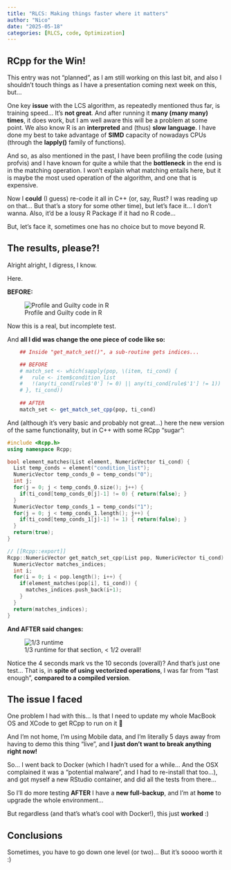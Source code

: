 ```yaml
---
title: "RLCS: Making things faster where it matters"
author: "Nico"
date: "2025-05-18"
categories: [RLCS, code, Optimization]
---
```


## RCpp for the Win!

This entry was not "planned", as I am still working on this last bit, and also I shouldn't touch things as I have a presentation coming next week on this, but...

One key **issue** with the LCS algorithm, as repeatedly mentioned thus far, is training speed... It's **not great**. And after running it **many (many many) times**, it does work, but I am well aware this will be a problem at some point. We also know R is an **interpreted** and (thus) **slow language**. I have done my best to take advantage of **SIMD** capacity of nowadays CPUs (through the **lapply()** family of functions).

And so, as also mentioned in the past, I have been profiling the code (using profvis) and I have known for quite a while that the **bottleneck** in the end is in the matching operation. I won't explain what matching entails here, but it is maybe the most used operation of the algorithm, and one that is expensive.

Now I **could** (I guess) re-code it all in C++ (or, say, Rust? I was reading up on that... But that's a story for some other time), but let's face it... I don't wanna. Also, it'd be a lousy R Package if it had no R code...

But, let's face it, sometimes one has no choice but to move beyond R.

## The results, please?!

Alright alright, I digress, I know.

Here.

**BEFORE:**

![Profile and Guilty code in R](before_Rcpp.png){fig-align="center"}

Now this is a real, but incomplete test.

And **all I did was change the one piece of code like so:**

``` R
    ## Inside "get_match_set()", a sub-routine gets indices...

    ## BEFORE
    # match_set <- which(sapply(pop, \(item, ti_cond) {
    #   rule <- item$condition_list
    #   !(any(ti_cond[rule$'0'] != 0) || any(ti_cond[rule$'1'] != 1))
    # }, ti_cond))
    
    ## AFTER
    match_set <- get_match_set_cpp(pop, ti_cond)
```

And (although it's very basic and probably not great...) here the new version of the same functionality, but in C++ with some RCpp "sugar":

``` cpp
#include <Rcpp.h>
using namespace Rcpp;

bool element_matches(List element, NumericVector ti_cond) {
  List temp_conds = element("condition_list");
  NumericVector temp_conds_0 = temp_conds("0");
  int j;
  for(j = 0; j < temp_conds_0.size(); j++) {
    if(ti_cond[temp_conds_0[j]-1] != 0) { return(false); }
  }
  NumericVector temp_conds_1 = temp_conds("1");
  for(j = 0; j < temp_conds_1.length(); j++) {
    if(ti_cond[temp_conds_1[j]-1] != 1) { return(false); }
  }
  return(true);
}

// [[Rcpp::export]]
Rcpp::NumericVector get_match_set_cpp(List pop, NumericVector ti_cond) {
  NumericVector matches_indices;
  int i;
  for(i = 0; i < pop.length(); i++) {
    if(element_matches(pop[i], ti_cond)) {
      matches_indices.push_back(i+1);
    }
  }
  return(matches_indices);
}
```

**And AFTER said changes:**

![1/3 runtime for that section, \< 1/2 overall!](after_Rcpp.png){alt="1/3 runtime" fig-align="center"}

Notice the 4 seconds mark vs the 10 seconds (overall)? And that's just one test... That is, in **spite of using vectorized operations**, I was far from "fast enough", **compared to a compiled version**.

## The issue I faced

One problem I had with this... Is that I need to update my whole MacBook OS and XCode to get RCpp to run on it 🤕

And I'm not home, I'm using Mobile data, and I'm literally 5 days away from having to demo this thing "live", and **I just don't want to break anything right now!**

So... I went back to Docker (which I hadn't used for a while... And the OSX complained it was a "potential malware", and I had to re-install that too...), and got myself a new RStudio container, and did all the tests from there...

So I'll do more testing **AFTER** I have a **new full-backup**, and I'm at **home** to upgrade the whole environment...

But regardless (and that's what's cool with Docker!), this just **worked** :)

## Conclusions

Sometimes, you have to go down one level (or two)... But it's soooo worth it :)
